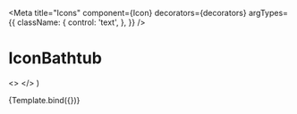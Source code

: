

<Meta
  title="Icons"
  component={Icon}
  decorators={decorators}
  argTypes={{
    className: {
      control: 'text',
    },
  }}
/>

# IconBathtub

  <>
    <Icon className={className} />
    <Icon className="icon-medium cursor-pointer hover:bg-selected" />
    <Icon className="icon-white bg-red" />
  </>
)

<Canvas withToolbar>
  <Story name="Bathtub">{Template.bind({})}</Story>
</Canvas>

<ArgsTable story="Bathtub" />
